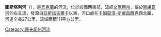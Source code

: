 '''圖斯塔利河'''（{{lang-uk|Тусталь}}），是[[烏克蘭|烏克蘭]]的河流，位於該國西南部，流經[[文尼察州|文尼察州]]，屬於[[斯盧奇河|斯盧奇河]]的右支流，發源自[[亞斯諾吉爾卡_(薩爾內區)|亞斯諾吉爾卡]]以東，河口處在[[卡姆亞涅-斯盧昌西克|卡姆亞涅-斯盧昌西克]]西北面，河道全長27公里，流域面積111平方公里。

{{DEFAULTSORT:Тусталь}}
[[Category:羅夫諾州河流|Category:羅夫諾州河流]]


{{Ukraine-river-stub}}
